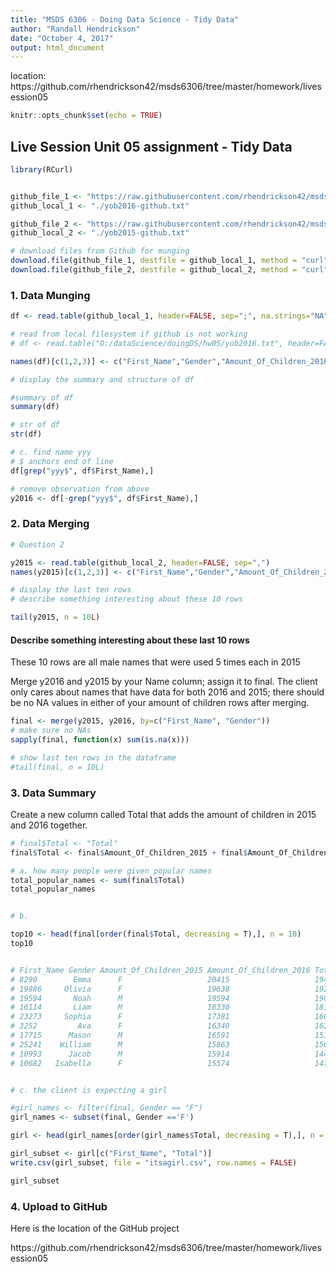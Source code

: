 ---
title: "MSDS 6306 - Doing Data Science - Tidy Data"
author: "Randall Hendrickson"
date: "October 4, 2017"
output: html_document
---

location:
https://github.com/rhendrickson42/msds6306/tree/master/homework/livesession05



```{r setup, include=FALSE}
knitr::opts_chunk$set(echo = TRUE)
```

## Live Session Unit 05 assignment - Tidy Data

```{r global_data}
library(RCurl)


github_file_1 <- "https://raw.githubusercontent.com/rhendrickson42/msds6306/master/homework/livesession05/data/yob2016.txt"
github_local_1 <- "./yob2016-github.txt"

github_file_2 <- "https://raw.githubusercontent.com/rhendrickson42/msds6306/master/homework/livesession05/data/yob2015.txt"
github_local_2 <- "./yob2015-github.txt"

# download files from Github for munging
download.file(github_file_1, destfile = github_local_1, method = "curl")
download.file(github_file_2, destfile = github_local_2, method = "curl")

```



### 1. Data Munging



```{r data_munging}


df <- read.table(github_local_1, header=FALSE, sep=";", na.strings="NA", dec=".", strip.white=TRUE)

# read from local filesystem if github is not working
# df <- read.table("D:/dataScience/doingDS/hw05/yob2016.txt", header=FALSE, sep=";", na.strings="NA", dec=".", strip.white=TRUE)

names(df)[c(1,2,3)] <- c("First_Name","Gender","Amount_Of_Children_2016")

# display the summary and structure of df

#summary of df
summary(df)

# str of df
str(df)

# c. find name yyy
# $ anchors end of line
df[grep("yyy$", df$First_Name),]

# remove observation from above
y2016 <- df[-grep("yyy$", df$First_Name),]

```

### 2. Data Merging


```{r data_merging, echo=TRUE}


# Question 2

y2015 <- read.table(github_local_2, header=FALSE, sep=",")
names(y2015)[c(1,2,3)] <- c("First_Name","Gender","Amount_Of_Children_2015")

# display the last ten rows
# describe something interesting about these 10 rows

tail(y2015, n = 10L)

```

#### Describe something interesting about these last 10 rows

These 10 rows are all male names that were used 5 times each in 2015

Merge y2016 and y2015 by your Name column; assign it to final. 
The client only cares about names that have data for both 2016 and 2015; there should be no NA values in either of your amount of children rows after merging.


```{r data_merging_2, echo=TRUE}

final <- merge(y2015, y2016, by=c("First_Name", "Gender"))
# make sure no NAs
sapply(final, function(x) sum(is.na(x)))

# show last ten rows in the dataframe
#tail(final, n = 10L)

```


### 3. Data Summary

Create a new column called Total that adds the amount of children in 2015 and 2016 together.

```{r data_summary}

# final$Total <- "Total"
final$Total <- final$Amount_Of_Children_2015 + final$Amount_Of_Children_2016

# a. how many people were given popular names
total_popular_names <- sum(final$Total)
total_popular_names


# b. 

top10 <- head(final[order(final$Total, decreasing = T),], n = 10)
top10 


# First_Name Gender Amount_Of_Children_2015 Amount_Of_Children_2016 Total
# 8290        Emma      F                   20415                   19414 39829
# 19886     Olivia      F                   19638                   19246 38884
# 19594       Noah      M                   19594                   19015 38609
# 16114       Liam      M                   18330                   18138 36468
# 23273     Sophia      F                   17381                   16070 33451
# 3252         Ava      F                   16340                   16237 32577
# 17715      Mason      M                   16591                   15192 31783
# 25241    William      M                   15863                   15668 31531
# 10993      Jacob      M                   15914                   14416 30330
# 10682   Isabella      F                   15574                   14722 30296


# c. the client is expecting a girl

#girl_names <- filter(final, Gender == "F")
girl_names <- subset(final, Gender =='F')

girl <- head(girl_names[order(girl_names$Total, decreasing = T),], n = 10)

girl_subset <- girl[c("First_Name", "Total")]
write.csv(girl_subset, file = "itsagirl.csv", row.names = FALSE)

girl_subset

```

### 4. Upload to GitHub

Here is the location of the GitHub project

https://github.com/rhendrickson42/msds6306/tree/master/homework/livesession05

